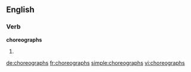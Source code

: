 ==English==

===Verb===
'''choreographs'''

# {{third-person singular of|choreograph}}

[[de:choreographs]]
[[fr:choreographs]]
[[simple:choreographs]]
[[vi:choreographs]]